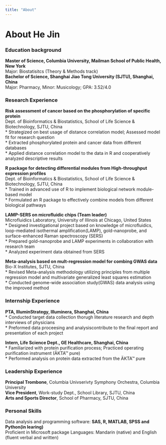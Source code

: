 ```yaml
---
title: "About"
---
```


# About He Jin

### Education background

**Master of Science, Columbia University, Mailman School of Public Health, New York**   
Major: Biostatisitcs (Theory & Methods track)  
**Bachelor of Science, Shanghai Jiao Tong University (SJTU), Shanghai, China**  
Major: Pharmacy, Minor: Musicology; GPA: 3.52/4.0

### Research Experience

**Risk assessment of cancer based on the phosphorylation of specific protein**  
Dept. of Bioinformatics & Biostatistics, School of Life Science & Biotechnology, SJTU, China  
* Strategized on best usage of distance correlation model; Assessed model fit for research question  
* Extracted phosphorylated protein and cancer data from different databases  
* Applied distance correlation model to the data in R and cooperatively analyzed descriptive results

**R package for detecting differential modules from High-throughput expression profiles**   
Dept. of Bioinformatics & Biostatistics, School of Life Science & Biotechnology, SJTU, China\
* Trained in advanced use of R to implement biological network module-based model  
* Formulated an R package to effectively combine models from different biological pathways

**LAMP-SERS on microfluidic chips (Team leader)**                                       
Microfluidics Laboratory, University of Illinois at Chicago, United States  
* Designed investigational project based on knowledge of microfluidics, loop-mediated isothermal  amplification(LAMP), gold-nanoprobe, and surface-enhanced Raman spectroscopy (SERS)  
* Prepared gold-nanoprobe and LAMP experiments in collaboration with research team  
* Analyzed experiment data obtained from SERS

**Meta-analysis based on mult-regression model for combing GWAS data**  
Bio-X Institutes, SJTU, China  
* Revised Meta-analysis methodology utilizing principles from multiple regression model and multivariate generalized least squares estimation  
*	Conducted genome-wide association study(GWAS) data analysis using the improved method 

### Internship Experience

**PTA, IlluminStrategy, Illuminera, Shanghai, China**  
* Conducted target data collection thorugh literature research and depth interviews of physicians  
* Preformed data proceesing and analysiscontribute to the final report and presentation of each project

**Intern, Life Science Dept., GE Healthcare, Shanghai, China**  
* Familiarized with protein purification process; Practiced operating purification instrument (ÄKTA™ pure)  
* Performed analysis on protein data extracted from the ÄKTA™ pure

### Leadership Experience

**Principal Trombone**, Columbia Univserivty Symphony Orchestra, Columbia University  
**Vice President**, Work-study Dept., School Library, SJTU, China  
**Arts and Sports Director**, School of Pharmacy, SJTU, China

### Personal Skills  
Data analysis and programming software: **SAS, R, MATLAB, SPSS and Python(in learing)**  
Proficient in Microsoft package Languages: Mandarin (native) and English (fluent verbal and written)



